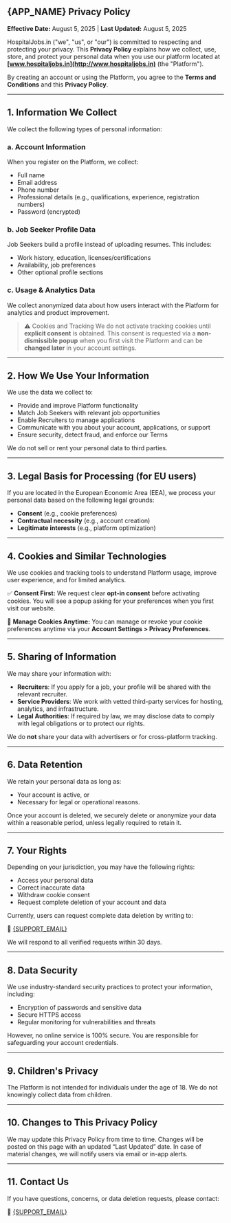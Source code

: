 
## {APP_NAME} Privacy Policy

**Effective Date:** August 5, 2025 | **Last Updated:** August 5, 2025

HospitalJobs.in ("we", "us", or "our") is committed to respecting and protecting your privacy. This **Privacy Policy** explains how we collect, use, store, and protect your personal data when you use our platform located at **[www.hospitaljobs.in](http://www.hospitaljobs.in)** (the "Platform").

By creating an account or using the Platform, you agree to the **Terms and Conditions** and this **Privacy Policy**.

---

## 1. Information We Collect

We collect the following types of personal information:

### a. Account Information

When you register on the Platform, we collect:

* Full name
* Email address
* Phone number
* Professional details (e.g., qualifications, experience, registration numbers)
* Password (encrypted)

### b. Job Seeker Profile Data

Job Seekers build a profile instead of uploading resumes. This includes:

* Work history, education, licenses/certifications
* Availability, job preferences
* Other optional profile sections

### c. Usage & Analytics Data

We collect anonymized data about how users interact with the Platform for analytics and product improvement.

> ⚠️ Cookies and Tracking
We do not activate tracking cookies until **explicit consent** is obtained. This consent is requested via a **non-dismissible popup** when you first visit the Platform and can be **changed later** in your account settings.

---

## 2. How We Use Your Information

We use the data we collect to:

* Provide and improve Platform functionality
* Match Job Seekers with relevant job opportunities
* Enable Recruiters to manage applications
* Communicate with you about your account, applications, or support
* Ensure security, detect fraud, and enforce our Terms

We do not sell or rent your personal data to third parties.

---

## 3. Legal Basis for Processing (for EU users)

If you are located in the European Economic Area (EEA), we process your personal data based on the following legal grounds:

* **Consent** (e.g., cookie preferences)
* **Contractual necessity** (e.g., account creation)
* **Legitimate interests** (e.g., platform optimization)

---

## 4. Cookies and Similar Technologies

We use cookies and tracking tools to understand Platform usage, improve user experience, and for limited analytics.

✅ **Consent First:**
We request clear **opt-in consent** before activating cookies. You will see a popup asking for your preferences when you first visit our website.

🔧 **Manage Cookies Anytime:**
You can manage or revoke your cookie preferences anytime via your **Account Settings > Privacy Preferences**.

---

## 5. Sharing of Information

We may share your information with:

* **Recruiters**: If you apply for a job, your profile will be shared with the relevant recruiter.
* **Service Providers**: We work with vetted third-party services for hosting, analytics, and infrastructure.
* **Legal Authorities**: If required by law, we may disclose data to comply with legal obligations or to protect our rights.

We do **not** share your data with advertisers or for cross-platform tracking.

---

## 6. Data Retention

We retain your personal data as long as:

* Your account is active, or
* Necessary for legal or operational reasons.

Once your account is deleted, we securely delete or anonymize your data within a reasonable period, unless legally required to retain it.

---

## 7. Your Rights

Depending on your jurisdiction, you may have the following rights:

* Access your personal data
* Correct inaccurate data
* Withdraw cookie consent
* Request complete deletion of your account and data

Currently, users can request complete data deletion by writing to:

📧 [{SUPPORT_EMAIL}](mailto:{SUPPORT_EMAIL})

We will respond to all verified requests within 30 days.

---

## 8. Data Security

We use industry-standard security practices to protect your information, including:

* Encryption of passwords and sensitive data
* Secure HTTPS access
* Regular monitoring for vulnerabilities and threats

However, no online service is 100% secure. You are responsible for safeguarding your account credentials.

---

## 9. Children's Privacy

The Platform is not intended for individuals under the age of 18. We do not knowingly collect data from children.

---

## 10. Changes to This Privacy Policy

We may update this Privacy Policy from time to time. Changes will be posted on this page with an updated “Last Updated” date. In case of material changes, we will notify users via email or in-app alerts.

---

## 11. Contact Us

If you have questions, concerns, or data deletion requests, please contact:

📧 [{SUPPORT_EMAIL}](mailto:{SUPPORT_EMAIL})
